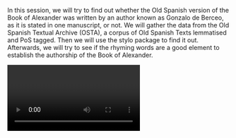 In this session, we will try to find out whether the Old Spanish version of the Book of Alexander  was written by an author known as Gonzalo de Berceo, as it is stated in one manuscript, or not. We will gather the data from the Old Spanish Textual Archive (OSTA), a corpus of Old Spanish Texts lemmatised and PoS tagged. Then we will use the stylo package to find it out. Afterwards, we will try to see if the rhyming words are a good element to establish the authorship of the Book of Alexander.

<Video provider="youtube" id="gl8lfmXgyek">
  Finding Gold IV: Case-study - Stylometry applied to Old Spanish Poetry
</Video>

<Speakers>
  <Speaker speaker="fradejas-rueda-josé-manuel" />
</Speakers>
